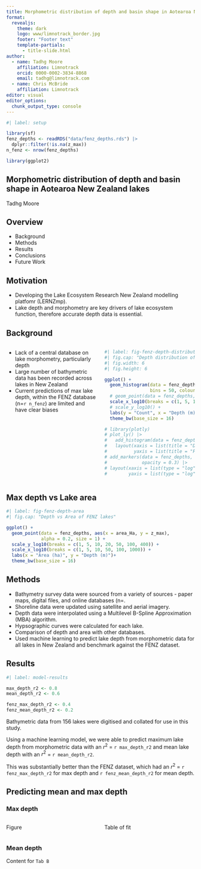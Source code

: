 ```yaml
---
title: Morphometric distribution of depth and basin shape in Aotearoa New Zealand lakes
format: 
  revealjs:
    theme: dark
    logo: www/limnotrack_border.jpg
    footer: "Footer text"
    template-partials:
      - title-slide.html
author:
  - name: Tadhg Moore
    affiliation: Limnotrack
    orcid: 0000-0002-3834-8868
    email: tadhg@limnotrack.com
  - name: Chris McBride
    affiliation: Limnotrack
editor: visual
editor_options: 
  chunk_output_type: console
---
```


```r
#| label: setup

library(sf)
fenz_depths <- readRDS("data/fenz_depths.rds") |> 
  dplyr::filter(!is.na(z_max))
n_fenz <- nrow(fenz_depths)

library(ggplot2)

```

## Morphometric distribution of depth and basin shape in Aotearoa New Zealand lakes

Tadhg Moore

## Overview

-   Background
-   Methods
-   Results
-   Conclusions
-   Future Work

## Motivation

-   Developing the Lake Ecosystem Research New Zealand modelling platfomr (LERNZmp).
-   Lake depth and morphometry are key drivers of lake ecosystem function, therefore accurate depth data is essential.

## Background {.smaller}

::::: columns
::: {.column width="50%"}
-   Lack of a central database on lake morphometry, particularly depth
-   Large number of bathymetric data has been recorded across lakes in New Zealand
-   Current predictions of max lake depth, within the FENZ database (n=`r n_fenz`) are limited and have clear biases
:::

::: {.column width="50%"}
```r
#| label: fig-fenz-depth-distribution
#| fig.cap: "Depth distribution of FENZ lakes"
#| fig.width: 6
#| fig.height: 6

ggplot() +
  geom_histogram(data = fenz_depths, aes(x = z_max),
                 bins = 50, colour = "white") +
  # geom_point(data = fenz_depths, aes(x = area_Ha, y = z_max)) +
  scale_x_log10(breaks = c(1, 5, 10, 20, 50, 100, 400)) +
  # scale_y_log10() +
  labs(y = "Count", x = "Depth (m)")+
  theme_bw(base_size = 16) 

# library(plotly)
# plot_ly() |> 
#   add_histogram(data = fenz_depths, x = ~z_max, nbins = 50) |>
#   layout(xaxis = list(title = "Depth (m)", type = "log"),
#          yaxis = list(title = "Frequency"))
# add_markers(data = fenz_depths, x = ~area_Ha, y = ~z_max,
#             opacity = 0.3) |> 
# layout(xaxis = list(type = "log", title = "Area (ha)"),
#        yaxis = list(type = "log", title = "Depth (m)"))

```
:::
:::::

## Max depth vs Lake area

```r
#| label: fig-fenz-depth-area
#| fig.cap: "Depth vs Area of FENZ lakes"

ggplot() +
  geom_point(data = fenz_depths, aes(x = area_Ha, y = z_max),
             alpha = 0.2, size = 1) +
  scale_y_log10(breaks = c(1, 5, 10, 20, 50, 100, 400)) +
  scale_x_log10(breaks = c(1, 5, 10, 50, 100, 1000)) +
  labs(x = "Area (ha)", y = "Depth (m)")+
  theme_bw(base_size = 16) 

```

<!-- ## Locations of lakes with bathymetry data in New Zealand {.smaller} -->

<!-- ```{r} -->
<!-- #| echo: false -->
<!-- #| include: false -->
<!-- #| label: get-nz-regions-shapefile -->

<!-- # Read the shapefile data from Stats NZ -->
<!-- url <- "https://datafinder.stats.govt.nz/" # Base URL -->
<!-- layer_id <- 111182 # Layer ID for the regional shapefile -->

<!-- # Read the shapefile data -->
<!-- nz_shapefile <- aemetools::read_web_sf(url = url, layer_id = layer_id, -->
<!--                                        key = Sys.getenv("STATS_NZ_KEY")) -->

<!-- # Remove the Chatham Islands from the shapefile -->
<!-- nz_shapefile <- nz_shapefile |> -->
<!--   dplyr::filter(C2023_V != "Area Outside Region") -->

<!-- # Read the Coast shapefile data from LINZ -->
<!-- url <- "https://data.linz.govt.nz/" # Base URL -->
<!-- layer_id <- 51153 # Layer ID for the national coast line -->

<!-- # Read the shapefile data -->
<!-- nz_coast <- aemetools::read_web_sf(url = url, layer_id = layer_id) -->
<!-- nz_coast <- nz_coast |>  -->
<!--   sf::st_transform(2193) -->

<!-- nz_coast <- sf::st_crop(nz_coast, nz_shapefile) -->
<!-- nz_coast_simp <- sf::st_simplify(nz_coast, dTolerance = 100) -->

<!-- nz_region_clip <- sf::st_intersection(nz_shapefile, nz_coast_simp) |>  -->
<!--   dplyr::mutate(legend_name = gsub(" Region", "", C2023_V), -->
<!--                 legend_name = gsub("\\?", "ū", legend_name)) -->

<!-- # tm_shape(sub) + -->
<!-- #   tm_borders(col = "black", lwd = 2) -->

<!-- ``` -->

<!-- ```{r} -->
<!-- #| label: fig-fenz-map -->
<!-- #| fig.cap: "Map of FENZ lakes" -->

<!-- library(tmap) -->
<!-- tmap_mode("view") -->
<!-- tm_shape(nz_region_clip) + -->
<!--   tm_borders(col = "black", lwd = 2)  -->

<!-- # tm_shape(fenz_depths) + -->
<!-- #   tm_polygons(col = "z_max", style = "cont") + -->
<!-- #   tm_layout(legend.position = c("right", "bottom")) + -->
<!-- #   tm_view() -->
<!-- ``` -->

## Methods {.smaller}

-   Bathymetry survey data were sourced from a variety of sources - paper maps, digital files, and online databases (n=.
-   Shoreline data were updated using satellite and aerial imagery.
-   Depth data were interpolated using a Multilevel B-Spline Approximation (MBA) algorithm.
-   Hypsographic curves were calculated for each lake.
-   Comparison of depth and area with other databases.
-   Used machine learning to predict lake depth from morphometric data for all lakes in New Zealand and benchmark against the FENZ dataset.

## Results {.r-fit-text}

```r
#| label: model-results

max_depth_r2 <- 0.8
mean_depth_r2 <- 0.6

fenz_max_depth_r2 <- 0.4
fenz_mean_depth_r2 <- 0.2

```

Bathymetric data from 156 lakes were digitised and collated for use in this study.

Using a machine learning model, we were able to predict maximum lake depth from morphometric data with an $r^2$ = `r max_depth_r2` and mean lake depth with an $r^2$ = `r mean_depth_r2`.

This was substantially better than the FENZ dataset, which had an $r^2$ = `r fenz_max_depth_r2` for max depth and `r fenz_mean_depth_r2` for mean depth.

## Predicting mean and max depth {.smaller}

:::::: panel-tabset
### Max depth

::::: columns
::: {.column width="50%"}
Figure
:::

::: {.column width="50%"}
Table of fit
:::
:::::

### Mean depth

Content for `Tab B`
::::::
